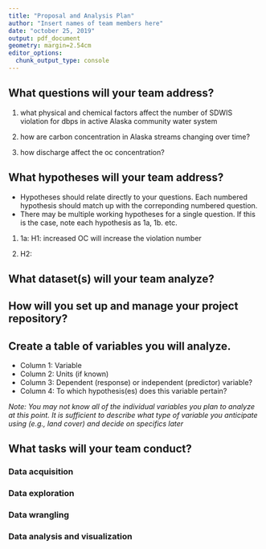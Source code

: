 ```yaml
---
title: "Proposal and Analysis Plan"
author: "Insert names of team members here"
date: "october 25, 2019"
output: pdf_document
geometry: margin=2.54cm
editor_options: 
  chunk_output_type: console
---
```


## What questions will your team address?



1. what physical and chemical factors affect the number of SDWIS violation for dbps in active Alaska community water system

2. how are carbon concentration in Alaska streams changing over time?
<add more numbers as needed>

3. how  discharge affect the oc concentration?

## What hypotheses will your team address? 

* Hypotheses should relate directly to your questions. Each numbered hypothesis should match up with the correponding numbered question. 
* There may be multiple working hypotheses for a single question. If this is the case, note each hypothesis as 1a, 1b. etc.

1. 1a: H1: increased OC will increase the violation number

2. H2: 

<add more numbers as needed>

## What dataset(s) will your team analyze?



## How will you set up and manage your project repository? 



## Create a table of variables you will analyze.

* Column 1: Variable
* Column 2: Units (if known)
* Column 3: Dependent (response) or independent (predictor) variable?
* Column 4: To which hypothesis(es) does this variable pertain?

*Note: You may not know all of the individual variables you plan to analyze at this point. It is sufficient to describe what type of variable you anticipate using (e.g., land cover) and decide on specifics later*



## What tasks will your team conduct? 

### Data acquisition


### Data exploration


### Data wrangling


### Data analysis and visualization

